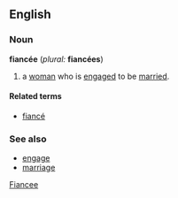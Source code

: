==English==
===Noun===
'''fiancée''' (''plural:'' '''fiancées''')

# a [[woman]] who is [[engage]]d to be [[marry|married]].

====Related terms====
*[[fiancé]]

===See also===
*[[engage]]
*[[marriage]]

[[Category:English words spelled with diacritics or ligatures|Fiancee]]